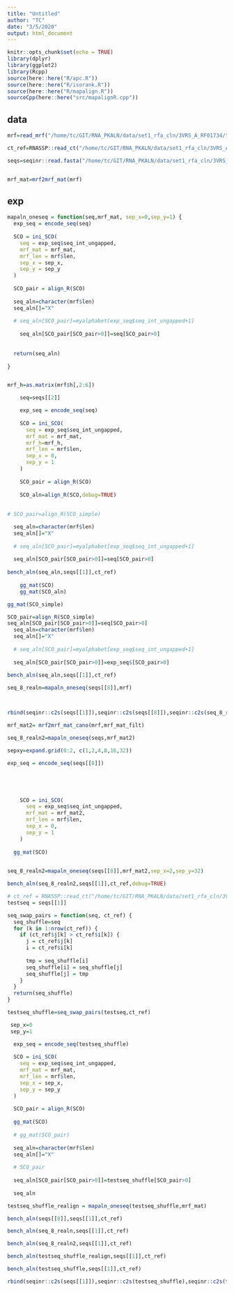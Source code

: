 ```yaml
---
title: "Untitled"
author: "TC"
date: "3/5/2020"
output: html_document
---
```


```r
knitr::opts_chunk$set(echo = TRUE)
library(dplyr)
library(ggplot2)
library(Rcpp)
source(here::here("R/apc.R"))
source(here::here("R/isorank.R"))
source(here::here("R/mapalign.R"))
sourceCpp(here::here("src/mapalignR.cpp"))
```

## data



```r

mrf=read_mrf("/home/tc/GIT/RNA_PKALN/data/set1_rfa_cln/3VRS_A_RF01734/tmp.mrf")

ct_ref=RNASSP::read_ct("/home/tc/GIT/RNA_PKALN/data/set1_rfa_cln/3VRS_A_RF01734/3VRS_A.ct")

seqs=seqinr::read.fasta("/home/tc/GIT/RNA_PKALN/data/set1_rfa_cln/3VRS_A_RF01734/tmp.ungapped.msa")


mrf_mat=mrf2mrf_mat(mrf)
```

## exp



```r

mapaln_oneseq = function(seq,mrf_mat, sep_x=0,sep_y=1) {
  exp_seq = encode_seq(seq)
  
  SCO = ini_SCO(
    seq = exp_seq$seq_int_ungapped,
    mrf_mat = mrf_mat,
    mrf_len = mrf$len,
    sep_x = sep_x,
    sep_y = sep_y
  )
  
  SCO_pair = align_R(SCO)
  
  seq_aln=character(mrf$len)
  seq_aln[]="X"
  
  # seq_aln[SCO_pair]=myalphabet[exp_seq$seq_int_ungapped+1]
  
    seq_aln[SCO_pair[SCO_pair>0]]=seq[SCO_pair>0]
  
  
  return(seq_aln)
  
}



```


```r
mrf_h=as.matrix(mrf$h[,2:6])
```


```r


    seq=seqs[[2]]

    exp_seq = encode_seq(seq)
    
    SCO = ini_SCO(
      seq = exp_seq$seq_int_ungapped,
      mrf_mat = mrf_mat, 
      mrf_h=mrf_h,
      mrf_len = mrf$len,
      sep_x = 0,
      sep_y = 1
    )
    
    SCO_pair = align_R(SCO)
    
    SCO_aln=align_R(SCO,debug=TRUE)
    
    
# SCO_pair=align_R(SCO_simple)

  seq_aln=character(mrf$len)
  seq_aln[]="X"
  
  # seq_aln[SCO_pair]=myalphabet[exp_seq$seq_int_ungapped+1]
  
  seq_aln[SCO_pair[SCO_pair>0]]=seq[SCO_pair>0]
  
bench_aln(seq_aln,seqs[[1]],ct_ref)
    
    gg_mat(SCO)
    gg_mat(SCO_aln)
```


```r
gg_mat(SCO_simple)

SCO_pair=align_R(SCO_simple)
seq_aln[SCO_pair[SCO_pair>0]]=seq[SCO_pair>0]
  seq_aln=character(mrf$len)
  seq_aln[]="X"
  
  # seq_aln[SCO_pair]=myalphabet[exp_seq$seq_int_ungapped+1]
  
  seq_aln[SCO_pair[SCO_pair>0]]=exp_seq$[SCO_pair>0]
  
bench_aln(seq_aln,seqs[[1]],ct_ref)
```


```r

seq_8_realn=mapaln_oneseq(seqs[[8]],mrf)



rbind(seqinr::c2s(seqs[[1]]),seqinr::c2s(seqs[[8]]),seqinr::c2s(seq_8_realn))
```








```r
mrf_mat2= mrf2mrf_mat_cano(mrf,mrf_mat_filt)
```

```r
seq_8_realn2=mapaln_oneseq(seqs,mrf_mat2)


```

```r
sepxy=expand.grid(0:2, c(1,2,4,8,16,32))
```


```r
exp_seq = encode_seq(seqs[[8]])





    SCO = ini_SCO(
      seq = exp_seq$seq_int_ungapped,
      mrf_mat = mrf_mat2,
      mrf_len = mrf$len,
      sep_x = 0,
      sep_y = 1
    )
    
  gg_mat(SCO)
    
```


```r
seq_8_realn2=mapaln_oneseq(seqs[[8]],mrf_mat2,sep_x=2,sep_y=32)

bench_aln(seq_8_realn2,seqs[[1]],ct_ref,debug=TRUE)
```


```r
# ct_ref = RNASSP::read_ct("/home/tc/GIT/RNA_PKALN/data/set1_rfa_cln/3VRS_A_RF01734/3VRS_A.ct")
testseq = seqs[[1]]

seq_swap_pairs = function(seq, ct_ref) {
  seq_shuffle=seq
  for (k in 1:nrow(ct_ref)) {
    if (ct_ref$j[k] > ct_ref$i[k]) {
      j = ct_ref$j[k]
      i = ct_ref$i[k]
      
      tmp = seq_shuffle[i]
      seq_shuffle[i] = seq_shuffle[j]
      seq_shuffle[j] = tmp
    }
  }
  return(seq_shuffle)
}

testseq_shuffle=seq_swap_pairs(testseq,ct_ref)
```


```r
 sep_x=0
 sep_y=1

  exp_seq = encode_seq(testseq_shuffle)
  
  SCO = ini_SCO(
    seq = exp_seq$seq_int_ungapped,
    mrf_mat = mrf_mat,
    mrf_len = mrf$len,
    sep_x = sep_x,
    sep_y = sep_y
  )
  
  SCO_pair = align_R(SCO)
  
  gg_mat(SCO)
  
  # gg_mat(SCO_pair)
  
  seq_aln=character(mrf$len)
  seq_aln[]="X"
  
  # SCO_pair
  
  seq_aln[SCO_pair[SCO_pair>0]]=testseq_shuffle[SCO_pair>0]
  
  seq_aln
```


```r
testseq_shuffle_realign = mapaln_oneseq(testseq_shuffle,mrf_mat)
```



```r



bench_aln(seqs[[8]],seqs[[1]],ct_ref)

bench_aln(seq_8_realn,seqs[[1]],ct_ref)

bench_aln(seq_8_realn2,seqs[[1]],ct_ref)

bench_aln(testseq_shuffle_realign,seqs[[1]],ct_ref)

bench_aln(testseq_shuffle,seqs[[1]],ct_ref)

```

```r

rbind(seqinr::c2s(seqs[[1]]),seqinr::c2s(testseq_shuffle),seqinr::c2s(testseq_shuffle_realign))
```

